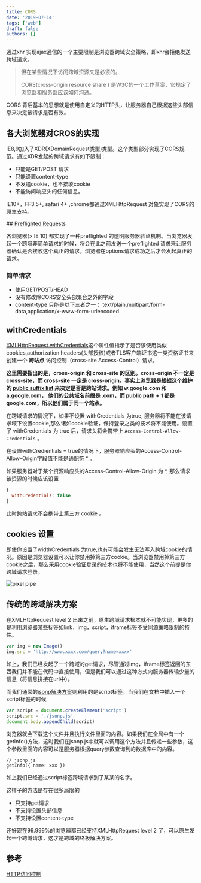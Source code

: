 ```yaml
---
title: CORS
date: '2019-07-14'
tags: ['web']
draft: false
authors: []
---
```


通过xhr 实现ajax通信的一个主要限制是浏览器跨域安全策略，即xhr会拒绝发送跨域请求。

> 但在某些情况下访问跨域资源又是必须的。
>
> CORS(cross-origin resource share ) 是W3C的一个工作草案，它规定了浏览器和服务器应该如何沟通。

CORS 背后基本的思想就是使用自定义的HTTP头，让服务器自己根据这些头部信息来决定该请求是否有效。

## 各大浏览器对CROS的实现

IE8,9加入了XDR(XDomainRequest类型)类型。这个类型部分实现了CORS规范。通过XDR发起的跨域请求有如下限制：

- 只能是GET/POST 请求
- 只能设置content-type
- 不发送cookie，也不接收cookie
- 不能访问响应头的任何信息。

IE10+，FF3.5+, safari 4+ ,chrome都通过XMLHttpRequest 对象实现了CORS的原生支持。

##[ Preflighted Requests](https://developer.mozilla.org/zh-CN/docs/Web/HTTP/Access_control_CORS)

各浏览器(> IE 10) 都实现了一种preflighted 的透明服务器验证机制。当浏览器发起一个跨域非简单请求的时候，将会在此之前发送一个preflighted 请求来让服务器确认是否接收这个真正的请求。浏览器在options请求成功之后才会发起真正的请求。

### 简单请求

- 使用GET/POST/HEAD
- 没有修改除CORS安全头部集合之外的字段
- content-type 只能是以下三者之一： text/plain,multipart/form-data,application/x-www-form-urlencoded

## withCredentials

[XMLHttpRequest.withCredentials](https://developer.mozilla.org/zh-CN/docs/Web/API/XMLHttpRequest/withCredentials)这个属性值指示了是否该使用类似cookies,authorization headers(头部授权)或者TLS客户端证书这一类资格证书来创建一个 **跨站点** 访问控制（cross-site Access-Control）请求。

**这里需要指出的是，cross-origin 和 cross-site 的区别。cross-origin 不一定是 cross-site，而 cross-site 一定是 cross-origin。事实上浏览器是根据这个维护的 **[**public suffix list**](https://publicsuffix.org/list/public_suffix_list.dat)** 来决定是否是跨站请求。例如 w.google.com 和 a.google.com， 他们的公共域名前缀是 .com，而 public path + 1 都是 google.com，所以他们属于同一个站点。**

在跨域请求的情况下，如果不设置 withCredentials 为true, 服务器将不能在该请求域下设置cookie,那么诸如cookie验证，保持登录之类的技术将不能使用。设置了 withCredentials 为 true 后，请求头将会携带上 `Access-Control-Allow-Credentials` 。

在设置withCredientials = true的情况下，服务器响应头的Access-Control-Allow-Origin字段值[不能是通配符 \* 。](https://github.com/aspnet/SignalR/issues/2110)

如果服务器对于某个资源响应头的Access-Control-Allow-Origin 为 \*, 那么请求该资源的时候应该设置

```javascript
{
  withCredentials: false
}
```

此时跨站请求不会携带上第三方 cookie 。

## cookies 设置

即使你设置了widthCredentials 为true,也有可能会发生无法写入跨域cookie的情况。原因是浏览器设置可以让你禁用掉第三方cookie。当浏览器禁用掉第三方cookie之后，那么采用cookie验证登录的技术也将不能使用，当然这个前提是你跨域请求登录。

<div className="relative h-[400px]">
  <Image
    style={{ objectFit: 'contain' }}
    className="my-0"
    alt="pixel pipe"
    src="https://cdn.nlark.com/yuque/0/2020/png/438262/1597588685398-ac67cea0-4e66-479a-8018-ae3b4e373a73.png"
    fill={true}
  />
</div>

## 传统的跨域解决方案

在XMLHttpRequest level 2 出来之前，原生跨域请求根本就不可能实现，更多的是利用浏览器某些标签如link，img，script，iframe标签不受同源策略限制的特性。

```javascript
var img = new Image()
img.src = 'http://www.xxxx.com/query?name=xxxx'
```

如上，我们已经发起了一个跨域的get请求，尽管通过img，iframe标签返回的东西我们并不能在代码中直接使用，但是我们可以通过这种方式向服务器传输少量的信息（将信息拼接在url中）。

而我们通常的[jsonp解决方案](https://github.com/webmodules/jsonp)则利用的是script标签。当我们在文档中插入一个script标签的时候

```javascript
var script = document.createElement('script')
script.src = './jsonp.js'
document.body.appendChild(script)
```

浏览器就会下载这个文件并且执行文件里面的内容。如果我们在全局中有一个getInfo()方法，这时我们在jsonp.js中就可以调用这个方法并且传递一些参数，这个参数里面的内容可以是服务器根据query参数查询到的数据库中的内容。

```javacript
// jsonp.js
getInfo({ name: xxx })
```

如上我们已经通过script标签跨域请求到了某某的名字。

这样子的方法是存在很多局限的

- 只支持get请求
- 不支持设置头部信息
- 不支持设置content-type

还好现在99.999%的浏览器都已经支持XMLHttpRequest level 2 了，可以原生发起一个跨域请求，这才是跨域的终极解决方案。

## 参考

[HTTP访问控制](https://developer.mozilla.org/zh-CN/docs/Web/HTTP/Access_control_CORS)
